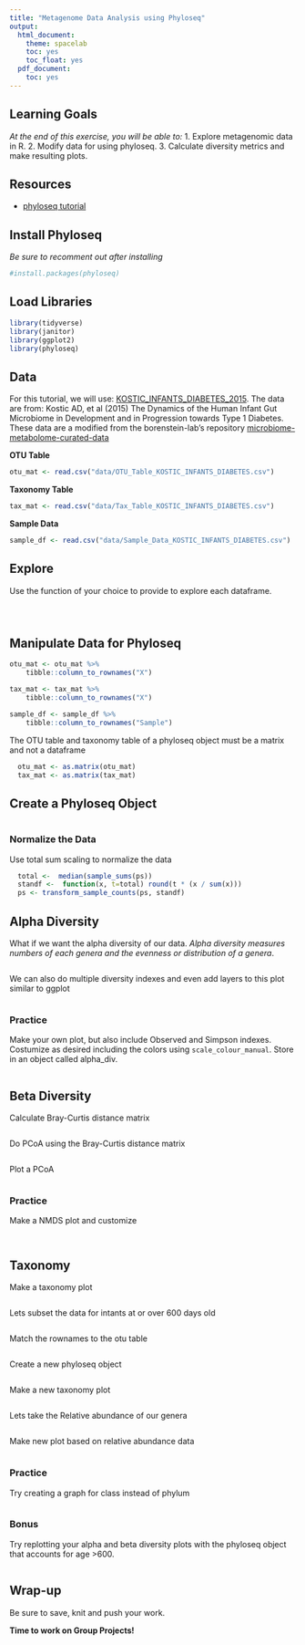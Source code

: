 ```yaml
---
title: "Metagenome Data Analysis using Phyloseq"
output:
  html_document:
    theme: spacelab
    toc: yes
    toc_float: yes
  pdf_document:
    toc: yes
---
```


## Learning Goals
*At the end of this exercise, you will be able to:*
1. Explore metagenomic data in R.
2. Modify data for using phyloseq.
3. Calculate diversity metrics and make resulting plots.

## Resources
- [phyloseq tutorial](https://vaulot.github.io/tutorials/Phyloseq_tutorial.html)

## Install Phyloseq
*Be sure to recomment out after installing*
```r
#install.packages(phyloseq)
```

## Load Libraries
```r
library(tidyverse)
library(janitor)
library(ggplot2)
library(phyloseq)
```

## Data
For this tutorial, we will use: 
[KOSTIC_INFANTS_DIABETES_2015](https://pubmed.ncbi.nlm.nih.gov/25662751/). The data are from: Kostic AD, et al (2015) The Dynamics of the Human Infant Gut Microbiome in Development and in Progression towards Type 1 Diabetes. 
These data are a modified from the  borenstein-lab's repository [microbiome-metabolome-curated-data](https://github.com/borenstein-lab/microbiome-metabolome-curated-data/tree/main)

**OTU Table**
```r
otu_mat <- read.csv("data/OTU_Table_KOSTIC_INFANTS_DIABETES.csv")
```

**Taxonomy Table**
```r
tax_mat <- read.csv("data/Tax_Table_KOSTIC_INFANTS_DIABETES.csv") 
```

**Sample Data**
```r
sample_df <- read.csv("data/Sample_Data_KOSTIC_INFANTS_DIABETES.csv") 
```


## Explore 
Use the function of your choice to provide to explore each dataframe.
```r

```

```r

```

```r

```



## Manipulate Data for Phyloseq
```r
otu_mat <- otu_mat %>% 
    tibble::column_to_rownames("X") 

tax_mat <- tax_mat %>% 
    tibble::column_to_rownames("X")
```

```r
sample_df <- sample_df %>% 
    tibble::column_to_rownames("Sample") 

```


The OTU table and taxonomy table of a phyloseq object must be a matrix and not a dataframe
```r
  otu_mat <- as.matrix(otu_mat)
  tax_mat <- as.matrix(tax_mat)
```

## Create a Phyloseq Object
```r

```

### Normalize the Data
Use total sum scaling to normalize the data
```r
  total <-  median(sample_sums(ps))
  standf <-  function(x, t=total) round(t * (x / sum(x)))
  ps <- transform_sample_counts(ps, standf)
```


## Alpha Diversity
What if we want the alpha diversity of our data. *Alpha diversity measures numbers of each genera and the evenness or distribution of a genera*.
```r

```


We can also do multiple diversity indexes and even add layers to this plot similar to ggplot
```r

```

### Practice
Make your own plot, but also include Observed and Simpson indexes. Costumize as desired including the colors using `scale_colour_manual`. Store in an object called alpha_div.
```r

```


## Beta Diversity
Calculate Bray-Curtis distance matrix
```r


```


Do PCoA using the Bray-Curtis distance matrix
```r


```

Plot a PCoA
```r

  
```


### Practice
Make a NMDS plot and customize
```r



```

```r


 
```


## Taxonomy
Make a taxonomy plot
```r

```




Lets subset the data for intants at or over 600 days old
```r

```


Match the rownames to the otu table
```r

```



Create a new phyloseq object
```r

```

Make a new taxonomy plot
```r

```


Lets take the Relative abundance of our genera
```r

```

Make new plot based on relative abundance data
```r


```


### Practice 
Try creating a graph for class instead of phylum
```r


```


### Bonus 
Try replotting your alpha and beta diversity plots with the phyloseq object that accounts for age >600. 
```r

```


## Wrap-up  

Be sure to save, knit and push your work.

**Time to work on Group Projects!**

